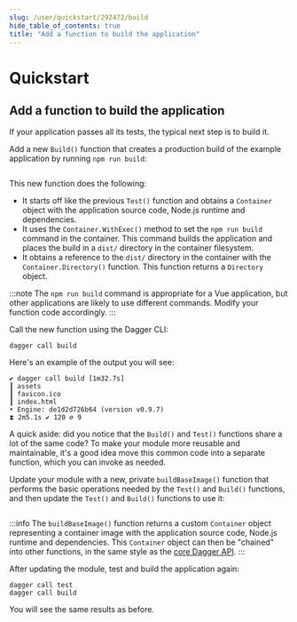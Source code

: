 ```yaml
---
slug: /user/quickstart/292472/build
hide_table_of_contents: true
title: "Add a function to build the application"
---
```


# Quickstart

<PartialExperimentalDocs />

## Add a function to build the application

If your application passes all its tests, the typical next step is to build it.

Add a new `Build()` function that creates a production build of the example application by running `npm run build`:


```go file=snippets/build/main.go
```

This new function does the following:

- It starts off like the previous `Test()` function and obtains a `Container` object with the application source code, Node.js runtime and dependencies.
- It uses the `Container.WithExec()` method to set the `npm run build` command in the container. This command builds the application and places the build in a `dist/` directory in the container filesystem.
- It obtains a reference to the `dist/` directory in the container with the `Container.Directory()` function. This function returns a `Directory` object.

:::note
The `npm run build` command is appropriate for a Vue application, but other applications are likely to use different commands. Modify your function code accordingly.
:::

Call the new function using the Dagger CLI:

```shell
dagger call build
```

Here's an example of the output you will see:

```shell
✔ dagger call build [1m32.7s]
┃ assets
┃ favicon.ico
┃ index.html
• Engine: de1d2d726b64 (version v0.9.7)
⧗ 2m5.1s ✔ 120 ∅ 9
```

A quick aside: did you notice that the `Build()` and `Test()` functions share a lot of the same code? To make your module more reusable and maintainable, it's a good idea move this common code into a separate function, which you can invoke as needed.

Update your module with a new, private `buildBaseImage()` function that performs the basic operations needed by the `Test()` and `Build()` functions, and then update the `Test()` and `Build()` functions to use it:

```go file=snippets/build-improved/main.go
```

:::info
The `buildBaseImage()` function returns a custom `Container` object representing a container image with the application source code, Node.js runtime and dependencies. This `Container` object can then be "chained" into other functions, in the same style as the [core Dagger API](https://docs.dagger.io/api/reference).
:::

After updating the module, test and build the application again:

```shell
dagger call test
dagger call build
```

You will see the same results as before.
